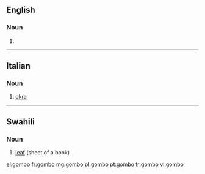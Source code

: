 ==English==

===Noun===
{{en-noun|~}}

# {{alternative form of|gumbo}}

{{Webster 1913}}

----

==Italian==

===Noun===
{{it-noun||m||gombi}}

# [[okra]]

----

==Swahili==

===Noun===
{{sw-noun}}

# [[leaf]] (sheet of a book)

{{tbot entry|Swahili|leaf|2007|November}}

[[el:gombo]]
[[fr:gombo]]
[[mg:gombo]]
[[pl:gombo]]
[[pt:gombo]]
[[tr:gombo]]
[[vi:gombo]]
